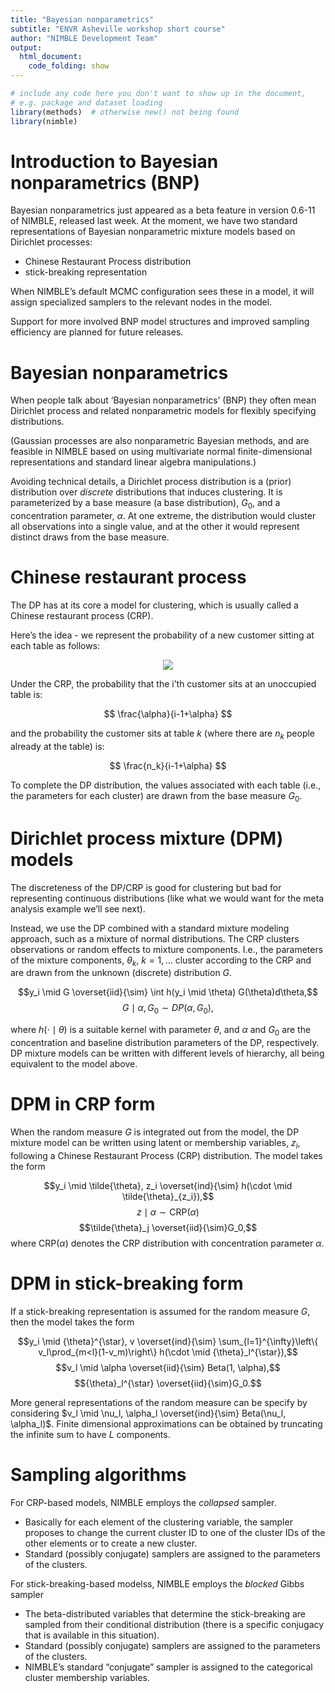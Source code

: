 ```yaml
---
title: "Bayesian nonparametrics"
subtitle: "ENVR Asheville workshop short course"
author: "NIMBLE Development Team"
output:
  html_document:
    code_folding: show
---
```


```r
# include any code here you don't want to show up in the document,
# e.g. package and dataset loading
library(methods)  # otherwise new() not being found 
library(nimble)
```

# Introduction to Bayesian nonparametrics (BNP)

Bayesian nonparametrics just appeared as a beta feature in version 0.6-11 of NIMBLE, released last week. At the moment, we have two standard representations of Bayesian nonparametric mixture models based on Dirichlet processes:

   - Chinese Restaurant Process distribution
   - stick-breaking representation

When NIMBLE's default MCMC configuration sees these in a model, it will assign specialized samplers to the relevant nodes in the model.

Support for more involved BNP model structures and improved sampling efficiency are planned for future releases.

# Bayesian nonparametrics

When people talk about 'Bayesian nonparametrics' (BNP)  they often mean Dirichlet process and related nonparametric models for flexibly specifying distributions. 

(Gaussian processes are also nonparametric Bayesian methods, and are feasible in NIMBLE based on using multivariate normal finite-dimensional representations and standard linear algebra manipulations.)

Avoiding technical details, a Dirichlet process distribution is a (prior) distribution over *discrete* distributions that induces clustering. It is parameterized by a base measure (a base distribution), $G_0$, and a concentration parameter, $\alpha$. At one extreme, the distribution would cluster all observations into a single value, and at the other it would represent distinct draws from the base measure. 

# Chinese restaurant process

The DP has at its core a model for clustering, which is usually called a Chinese restaurant process (CRP).

Here's the idea - we represent the probability of a new customer sitting at each table as follows:

<center><img src="crp.png"></center>

Under the CRP, the probability that the i'th customer sits at an unoccupied table is:

$$ \frac{\alpha}{i-1+\alpha} $$

and the probability the customer sits at table $k$ (where there are $n_k$ people already at the table) is:

$$ \frac{n_k}{i-1+\alpha} $$

To complete the DP distribution, the values associated with each table (i.e., the parameters for each cluster) are drawn from the base measure $G_0$. 

# Dirichlet process mixture (DPM) models

The discreteness of the DP/CRP is good for clustering but bad for representing continuous distributions (like what we would want for the meta analysis example we'll see next).

Instead, we use the DP combined with a standard mixture modeling approach, such as a mixture of normal distributions. The CRP clusters observations or random effects to mixture components. I.e., the parameters of the mixture components, $\theta_k$, $k=1,\ldots$ cluster according to the CRP and are drawn from the unknown (discrete) distribution $G$.

$$y_i \mid G \overset{iid}{\sim} \int h(y_i \mid \theta) G(\theta)d\theta,$$
$$G \mid \alpha, G_0 \sim  DP(\alpha, G_0),$$

where $h(\cdot \mid \theta)$ is a suitable kernel with parameter $\theta$,  and  $\alpha$  and $G_0$ are the concentration and  baseline distribution parameters of the DP, respectively. DP mixture models can be written with different levels of hierarchy, all being equivalent to the model above.

# DPM in CRP form

When the random measure $G$ is integrated out from the model, the DP mixture model can be written using  latent or membership variables, $z_i$,  following a Chinese Restaurant Process (CRP) distribution.  The model takes the form 

$$y_i \mid \tilde{\theta}, z_i \overset{ind}{\sim} h(\cdot \mid \tilde{\theta}_{z_i}),$$
$$z\mid \alpha \sim \mbox{CRP}(\alpha)$$
$$\tilde{\theta}_j \overset{iid}{\sim}G_0,$$
where $\mbox{CRP}(\alpha)$ denotes the CRP  distribution with concentration parameter $\alpha$.

# DPM in stick-breaking form

If a stick-breaking representation is  assumed for the random measure $G$, then the model takes the form

$$y_i \mid {\theta}^{\star}, v \overset{ind}{\sim} \sum_{l=1}^{\infty}\left\{ v_l\prod_{m<l}(1-v_m)\right\} h(\cdot \mid {\theta}_l^{\star}),$$
$$v_l \mid \alpha \overset{iid}{\sim} Beta(1, \alpha),$$
$${\theta}_l^{\star} \overset{iid}{\sim}G_0.$$

More general representations of the random measure can be specify by considering $v_l \mid \nu_l, \alpha_l \overset{ind}{\sim} Beta(\nu_l, \alpha_l)$. Finite dimensional approximations can be obtained by truncating the infinite sum to have $L$ components. 

# Sampling algorithms

For CRP-based models, NIMBLE employs the *collapsed* sampler.

   - Basically for each element of the clustering variable, the sampler proposes to change the current cluster ID to one of the cluster IDs of the other elements or to create a new cluster.
   - Standard (possibly conjugate) samplers are assigned to the parameters of the clusters.

For stick-breaking-based modelss, NIMBLE employs the *blocked* Gibbs sampler

   - The beta-distributed variables that determine the stick-breaking are sampled from their conditional distribution (there is a specific conjugacy that is available in this situation).
   - Standard (possibly conjugate) samplers are assigned to the parameters of the clusters.
   - NIMBLE's standard "conjugate" sampler is assigned to the categorical cluster membership variables.
